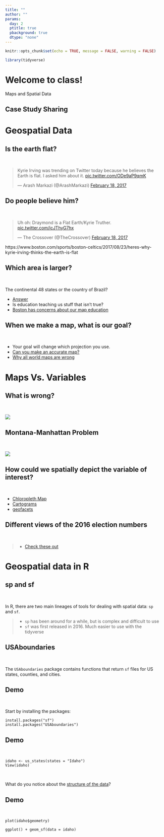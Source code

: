 ```yaml
---
title: ""
author: ""
params:
  day: 2
  ptitle: true
  pbackground: true
  dtype: "none"
---
```


```r
knitr::opts_chunk$set(echo = TRUE, message = FALSE, warning = FALSE)

library(tidyverse)
```

# Welcome to class! {data-background=#e8c35d}

Maps and Spatial Data

## Case Study Sharing

<!---------------------
## Reading Discussion

<br>

> - How to Become a Data Scientist in 2020
> - Do I need to code in my free time to be a good developer?
----------------------->

<!-------------

# "Big" Data (Josh Wills) {data-background=#e8c35d}

## Scientists Vs. Analysts (Josh Wills)

> - Best way to differentiate a data scientist from a data analyst. 
>    - **Data Analyst:** If my tools and data can't answer a question, then the question doesn't get answered.
>    - **Data Scientist:** If my tools and data can't answer a question, then I go get better tools and data.

## Leaving your little computer (Josh Wills)

> - [The science is the idea and then data moving to answer](https://www.youtube.com/embed/Ewd5PXgLXlU?start=488)
> - [Big is different in many ways](https://www.youtube.com/embed/Ewd5PXgLXlU?start=690)

------------------->

<!------------

# Geospatial Data {data-background=#e8c35d}

## McNamara on Mapping

> - Minute 2:45 - [Gelman on maps and variables](http://www.stat.columbia.edu/~gelman/research/published/allmaps.pdf)
> - Minute 11:15 - [Modifiable areal unit problem](https://en.wikipedia.org/wiki/Modifiable_areal_unit_problem)
> - **Minute 12:15** - [Histogram example](https://tinlizzie.org/histograms/)
> - **Minute 14:20** - [John Oliver on Gerrymandering](https://www.youtube.com/watch?v=A-4dIImaodQ) has some crude language after 6 minutes.
> - Minute 14:20 - [Washinton Post on Gerrymandering](https://www.washingtonpost.com/news/wonk/wp/2015/03/01/this-is-the-best-explanation-of-gerrymandering-you-will-ever-see/?utm_term=.21dbb215a861)
> - Minute 17:00 - [The redistring game](http://www.redistrictinggame.org/)
> - Minute 18:00 - [Talismanic Redistricting](http://cho.pol.illinois.edu/wendy/papers/talismanic.pdf)
> - Minute 20:00 - [Dasymetric Maps](https://www.e-education.psu.edu/geog486/node/1866)
> - **Minute 21:20** - [Mapping upscaling interactive example](https://tinlizzie.org/spatial/)
> - Minute 22:25 - [Side Scaling: Nested Polygons and redrawing the states](https://kevinhayeswilson.com/redraw/)
> - Minute 23:20 - [Misaligned Polygons and Flint](http://theconversation.com/how-zip-codes-nearly-masked-the-lead-problem-in-flint-65626).  Zipcodes are problematic.
> - Minute 26:19 - [Tobler's First Law](https://gisgeography.com/tobler-first-law-of-geography/)
> - Minute 26:30 - [Pycno Package](https://cran.r-project.org/web/packages/pycno/pycno.pdf)

----------->

<!-----------
## [Gelman's Conclusion](http://www.stat.columbia.edu/~gelman/research/published/allmaps.pdf)

Mapping raw data can lead to spurious spatial features. For example, regions can appear highly variable because of small sample sizes in spatial sub-units (as in the radon example) or small populations [(as in the cancer example)](https://cdn.cnn.com/cnnnext/dam/assets/170124123712-01-cancer-cluster-maps--exlarge-169.jpg), and these apparently variable regions contain a disproportionate number of very high (or low) observed parameter values

Furthermore, maps really do make convenient look-up tables (what is the cancer rate, or mean radon level, in my county?). Unfortunately, even maps that are intended to be used only as look-up tables are almost sure to be used for identifying spatial features – we find it very hard to suppress this instinct ourselves
-------------->

# Geospatial Data {data-background=#e8c35d}

## Is the earth flat?

<br>

<blockquote class="twitter-video" data-lang="en"><p lang="en" dir="ltr">Kyrie Irving was trending on Twitter today because he believes the Earth is flat. I asked him about it. <a href="https://t.co/ODe9aP9qmK">pic.twitter.com/ODe9aP9qmK</a></p>&mdash; Arash Markazi (@ArashMarkazi) <a href="https://twitter.com/ArashMarkazi/status/832770937078571008?ref_src=twsrc%5Etfw">February 18, 2017</a></blockquote>
<script async src="https://platform.twitter.com/widgets.js" charset="utf-8"></script>

## Do people believe him?

<br>

<blockquote class="twitter-video" data-lang="en"><p lang="en" dir="ltr">Uh oh: Draymond is a Flat Earth/Kyrie Truther. <a href="https://t.co/icJThyG7hx">pic.twitter.com/icJThyG7hx</a></p>&mdash; The Crossover (@TheCrossover) <a href="https://twitter.com/TheCrossover/status/833014995583643649?ref_src=twsrc%5Etfw">February 18, 2017</a></blockquote>
<script async src="https://platform.twitter.com/widgets.js" charset="utf-8"></script>

https://www.boston.com/sports/boston-celtics/2017/08/23/heres-why-kyrie-irving-thinks-the-earth-is-flat

## Which area is larger?

<br>

The continental 48 states or the country of Brazil?

- [Answer](http://www.comparea.org/USA48+BRA)
- Is education teaching us stuff that isn't true?
- [Boston has concerns about our map education](https://www.theguardian.com/education/2017/mar/19/boston-public-schools-world-map-mercator-peters-projection)


## When we make a map, what is our goal?

<br>

- Your goal will change which projection you use.
- [Can you make an accurate map?](https://www.youtube.com/watch?v=8I_VpC6IuJs)
- [Why all world maps are wrong](https://www.youtube.com/watch?v=kIID5FDi2JQ)
<!-------------
* ![](../images/cahill-keyes.jpg){ width=80% }
* The [cahill-keyes projection looks pretty good](https://xkcd.com/977/) or [check this out](https://www.youtube.com/watch?v=sD7ED12XGFo).
---------->

<!------------
## What is GDAL?

The Geospatial Data Abstraction Library (GDAL) is a C/C++ geospatial data format translation programming library and associated set of utility programs built using the library. GDAL is one of the jewels of the open source community, and I want to help you understand how to leverage its power to process spatial data. 

https://en.wikipedia.org/wiki/GDAL
http://www.gdal.org
-------------->

# Maps Vs. Variables {data-background=#e8c35d}

## What is wrong?

<br>

<!-----------"Here, you can take that, that's the final map of the numbers," Trump said, according to Reuters.  "It's pretty good, right? The red is obviously us." [1](http://www.businessinsider.com/trump-2016-electoral-map-reuters-interview-xi-jinping-china-2017-4)----------->

![](images/Ch7_maps_area_trump.png)

## Montana-Manhattan Problem

<br>

![](images/Ch7_maps_area_combined.png)

## How could we spatially depict the variable of interest?

<br>

- [Chloropleth Map](https://en.wikipedia.org/wiki/Choropleth_map)
- [Cartograms](https://en.wikipedia.org/wiki/Cartogram)
- [geofacets](https://hafen.github.io/geofacet/)

## Different views of the 2016 election numbers

<br>

>- [Check these out](http://www.businessinsider.com/2016-election-results-maps-population-adjusted-cartogram-2016-11/#heres-the-basic-electoral-college-map-with-states-that-hillary-clinton-won-in-blue-and-states-that-donald-trump-won-in-red-assuming-that-trumps-narrow-lead-in-michigan-continues-to-hold-1)

# Geospatial data in R {data-background=#e8c35d}

## sp and sf

<br>

In R, there are two main lineages of tools for dealing with spatial data: `sp` and `sf`.

>- `sp` has been around for a while, but is complex and difficult to use
>- `sf` was first released in 2016. Much easier to use with the tidyverse

## USAboundaries

<br>

The `USAboundaries` package contains functions that return `sf` files for US states, counties, and cities.

## Demo

<br>

Start by installing the packages:

```
install.packages("sf")
install.packages("USAboundaries")
```

## Demo

<br>

```
idaho <- us_states(states = "Idaho")
View(idaho)
```
<br>

What do you notice about the [structure of the data](https://r-spatial.github.io/sf/articles/sf1.html)?

## Demo

<br>

```
plot(idaho$geometry)

ggplot() + geom_sf(data = idaho)
```


